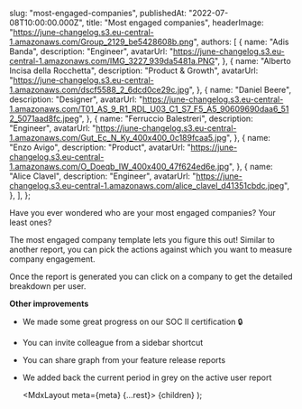 
  slug: "most-engaged-companies",
  publishedAt: "2022-07-08T10:00:00.000Z",
  title: "Most engaged companies",
  headerImage: "https://june-changelog.s3.eu-central-1.amazonaws.com/Group_2129_be5428608b.png",
  authors: [
    {
      name: "Adis Banda",
      description: "Engineer",
      avatarUrl: "https://june-changelog.s3.eu-central-1.amazonaws.com/IMG_3227_939da5481a.PNG",
    },
    {
      name: "Alberto Incisa della Rocchetta",
      description: "Product & Growth",
      avatarUrl: "https://june-changelog.s3.eu-central-1.amazonaws.com/dscf5588_2_6dcd0ce29c.jpg",
    },
    {
      name: "Daniel Beere",
      description: "Designer",
      avatarUrl:
        "https://june-changelog.s3.eu-central-1.amazonaws.com/T01_AS_9_R1_RDL_U03_C1_S7_F5_A5_90609690daa6_512_5071aad8fc.jpeg",
    },
    {
      name: "Ferruccio Balestreri",
      description: "Engineer",
      avatarUrl:
        "https://june-changelog.s3.eu-central-1.amazonaws.com/Gut_Ec_N_Ky_400x400_0c189fcaa5.jpg",
    },
    {
      name: "Enzo Avigo",
      description: "Product",
      avatarUrl:
        "https://june-changelog.s3.eu-central-1.amazonaws.com/O_Doeqb_IW_400x400_47f624ed6e.jpg",
    },
    {
      name: "Alice Clavel",
      description: "Engineer",
      avatarUrl:
        "https://june-changelog.s3.eu-central-1.amazonaws.com/alice_clavel_d41351cbdc.jpeg",
    },
  ],
};

Have you ever wondered who are your most engaged companies? Your least ones?

The most engaged company template lets you figure this out! Similar to another report, you can pick the actions against which you want to measure company engagement.

Once the report is generated you can click on a company to get the detailed breakdown per user.

**Other improvements**

- We made some great progress on our SOC II certification 🔒
- You can invite colleague from a sidebar shortcut
- You can share graph from your feature release reports
- We added back the current period in grey on the active user report

  <MdxLayout meta={meta} {...rest}>
    {children}
  </MdxLayout>
);
